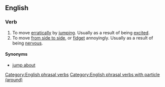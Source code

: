 ==English==

===Verb===
{{infl|en|verb|head=[[jump]] [[around]]}}

# To move [[erratically]] by [[jumping]]. Usually as a result of being [[excited]].
# To move [[from side to side]], or [[fidget]] annoyingly. Usually as a result of being [[nervous]].

====Synonyms====
* [[jump about]]

[[Category:English phrasal verbs]]
[[Category:English phrasal verbs with particle (around)]]